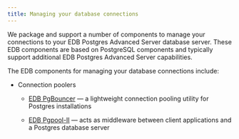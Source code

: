 ```yaml
---
title: Managing your database connections
---
```


We package and support a number of components to manage your connections to your EDB Postgres Advanced Server database server. These EDB components are based on PostgreSQL components and typically support additional EDB Postgres Advanced Server capabilities. 

The EDB components for managing your database connections include:


- Connection poolers
  - [EDB PgBouncer](/pgbouncer/latest/) &mdash; a lightweight connection pooling utility for Postgres installations

  - [EDB Pgpool-II](/pgpool/latest/) &mdash; acts as middleware between client applications and a Postgres database server




